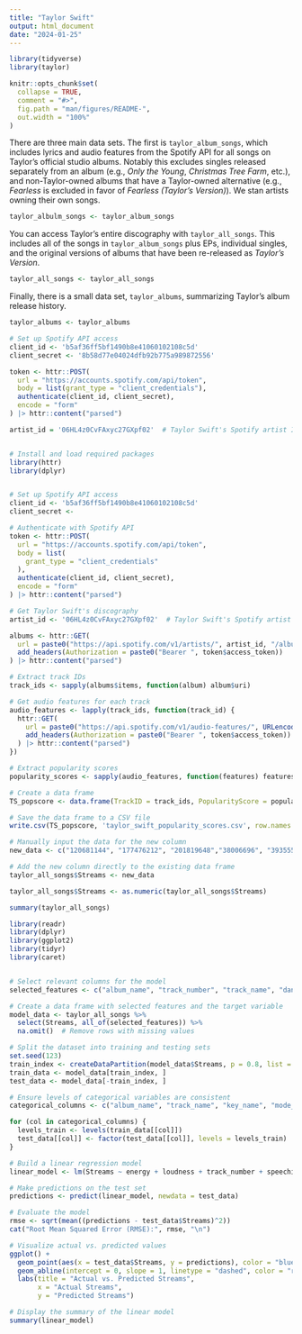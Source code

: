 ```yaml
---
title: "Taylor Swift"
output: html_document
date: "2024-01-25"
---
```



```r

library(tidyverse)
library(taylor)

knitr::opts_chunk$set(
  collapse = TRUE,
  comment = "#>",
  fig.path = "man/figures/README-",
  out.width = "100%"
)
```


There are three main data sets. The first is `taylor_album_songs`, which includes lyrics and audio features from the Spotify API for all songs on Taylor's official studio albums. Notably this excludes singles released separately from an album (e.g., *Only the Young*, *Christmas Tree Farm*, etc.), and non-Taylor-owned albums that have a Taylor-owned alternative (e.g., *Fearless* is excluded in favor of *Fearless (Taylor's Version)*). We stan artists owning their own songs.

```r
taylor_albulm_songs <- taylor_album_songs
```

You can access Taylor's entire discography with `taylor_all_songs`. This includes all of the songs in `taylor_album_songs` plus EPs, individual singles, and the original versions of albums that have been re-released as *Taylor's Version*.

```r
taylor_all_songs <- taylor_all_songs
```

Finally, there is a small data set, `taylor_albums`, summarizing Taylor's album release history.

```r
taylor_albums <- taylor_albums
```

```r

# Set up Spotify API access
client_id <- 'b5af36ff5bf1490b8e41060102108c5d'
client_secret <- '8b58d77e04024dfb92b775a989872556'

token <- httr::POST(
  url = "https://accounts.spotify.com/api/token",
  body = list(grant_type = "client_credentials"),
  authenticate(client_id, client_secret),
  encode = "form"
) |> httr::content("parsed")

artist_id = '06HL4z0CvFAxyc27GXpf02'  # Taylor Swift's Spotify artist ID



```

```r
# Install and load required packages
library(httr)
library(dplyr)


# Set up Spotify API access
client_id <- 'b5af36ff5bf1490b8e41060102108c5d'
client_secret <- 

# Authenticate with Spotify API
token <- httr::POST(
  url = "https://accounts.spotify.com/api/token",
  body = list(
    grant_type = "client_credentials"
  ),
  authenticate(client_id, client_secret),
  encode = "form"
) |> httr::content("parsed")

# Get Taylor Swift's discography
artist_id <- '06HL4z0CvFAxyc27GXpf02'  # Taylor Swift's Spotify artist ID

albums <- httr::GET(
  url = paste0("https://api.spotify.com/v1/artists/", artist_id, "/albums"),
  add_headers(Authorization = paste0("Bearer ", token$access_token))
) |> httr::content("parsed")

# Extract track IDs
track_ids <- sapply(albums$items, function(album) album$uri)

# Get audio features for each track
audio_features <- lapply(track_ids, function(track_id) {
  httr::GET(
    url = paste0("https://api.spotify.com/v1/audio-features/", URLencode(track_id)),
    add_headers(Authorization = paste0("Bearer ", token$access_token))
  ) |> httr::content("parsed")
})

# Extract popularity scores
popularity_scores <- sapply(audio_features, function(features) features$popularity)

# Create a data frame
TS_popscore <- data.frame(TrackID = track_ids, PopularityScore = popularity_scores)

# Save the data frame to a CSV file
write.csv(TS_popscore, 'taylor_swift_popularity_scores.csv', row.names = FALSE)

```


```r

# Manually input the data for the new column
new_data <- c("120681144", "177476212", "201819648","38006696", "393555192", "27152957","30582153", "32159952", "111944757","41444442", "307657056", "46882871","32245922", "23516670", "30572544","114156809", "112324751", "839744760","48099348", "107857315", "607923068","67075537", "30676668", "45283757","68235800", "52528575", "38744030","26360809", "24913357", "22122687","26726100", "16360926", "13485429","14594796", "242744567", "90429706","642874800", "80554113", "85751097","554449538", "60331549", "51745577","64918203", "372522117", "99531508","47007427", "40393013", "50309638","50849541", "46847438", "36709406","33064626", "63990782", "47992191","104232029", "338943982", "54201297","71648351", "64098942", "50410737","216622266", "176533939", "375695596","140422062", "138694598", "222507257","149240409", "83127466", "755265586","185784783", "51036807", "100252218","120077288", "97483745", "70337971","42824112", "25172244", "137598364","96288640", "154712290", "84439221","86658091", "78879153", "77593542","46524427", "210044452", "102713874","39370922", "62365463", "62246155","96599305", "44063949", "33190443","70412269", "67928411", "209477724","69169962", "73751551", "68510110","60185233", "246645932", "54474537","784032106", "241173542", "372594988","61283829", "640769212", "56534725","65603684", "53575303", "39204272","43261910", "267564922", "42901025","123730013", "31632535", "41752633","22737389", "16410445", "17361810","23578304", "112739959", "255300904","100677120", "296807428", "233770103","236644107", "83996319", "281840712","81319480", "100640319", "77891461","86945215", "70397598", "132932137","54026514", "91309204", "64540303","100182544", "53340003", "47957284","39802175", "129923150", "195924465","109649205", "175985002", "194926834","84654003", "129930225", "155705618","756279728", "239916921", "1708424142","1126140383", "315910730", "215419525","1314935590", "149014116", "567280513","911638013", "165093811", "105668885","131308107", "190696276", "145464422","138988778", "268717421", "79944241","111645621", "135303977", "92164969","69901392", "75220894", "61153405","58289749", "637705307", "52435052","218504402", "54175738", "67558793","53249147", "53636077", "80990224","182041125", "131080271", "192284098","82161697", "278728794", "44568311","0", "641217600", "462393157","403266217", "974677460", "905588449","1065314038", "164867171", "551200809","591307342", "243791713", "227813502","286952177", "202576744", "366811972","177239723", "316678932", "1702854354","1216532258", "674515918", "347936552","251389518", "320922544", "586467395","298413464", "263228708", "298982938","134128730", "209395928", "861573553","344877626", "821623783", "121892420","331291433", "517471858", "1134549436","327256102", "692171271", "421587992","374276274", "279820925", "951233896","347716932", "348053926", "326442749","195226335", "169440299", "317284578","190318606", "169945233", "136746855","761640338", "549133358", "264011028","242750122", "268716361", "252268798","170449092", "157984690", "164324824","198072621", "168398970", "179014975","185623035", "112206035", "194506016","287073192", "97565857", "644669609","416296179", "1383375573", "400157718","508906632", "588591167", "275878118","352373319", "468159365", "245634517","664386951", "248101984", "303420920","251709137", "163733564", "165266287","138928261", "110633604", "239775114","113609367", "155887518", "150209125","0", "0", "79199767", "131773671", "29878596","7090920", "11455602", "5465924","6517594", "5872393", "0","0", "0", "0","0", "0", "314448827","0", "0", "0","0", "0", "0","0", "0", "0","0", "0", "0","0", "0", "0","0", "0", "0","0", "0", "0","0", "0", "0","0", "0", "0","0", "0") 

# Add the new column directly to the existing data frame
taylor_all_songs$Streams <- new_data

taylor_all_songs$Streams <- as.numeric(taylor_all_songs$Streams)


```


```r
summary(taylor_all_songs)
```

```r
library(readr)
library(dplyr)
library(ggplot2)
library(tidyr)
library(caret)


# Select relevant columns for the model
selected_features <- c("album_name", "track_number", "track_name", "danceability", "energy", "key", "loudness", "mode", "speechiness", "acousticness", "instrumentalness", "liveness", "valence", "tempo", "time_signature", "duration_ms", "explicit", "key_name", "mode_name", "Streams")

# Create a data frame with selected features and the target variable
model_data <- taylor_all_songs %>%
  select(Streams, all_of(selected_features)) %>%
  na.omit()  # Remove rows with missing values

# Split the dataset into training and testing sets
set.seed(123)
train_index <- createDataPartition(model_data$Streams, p = 0.8, list = FALSE)
train_data <- model_data[train_index, ]
test_data <- model_data[-train_index, ]

# Ensure levels of categorical variables are consistent
categorical_columns <- c("album_name", "track_name", "key_name", "mode_name")

for (col in categorical_columns) {
  levels_train <- levels(train_data[[col]])
  test_data[[col]] <- factor(test_data[[col]], levels = levels_train)
}

# Build a linear regression model
linear_model <- lm(Streams ~ energy + loudness + track_number + speechiness , data = train_data)

# Make predictions on the test set
predictions <- predict(linear_model, newdata = test_data)

# Evaluate the model
rmse <- sqrt(mean((predictions - test_data$Streams)^2))
cat("Root Mean Squared Error (RMSE):", rmse, "\n")

# Visualize actual vs. predicted values
ggplot() +
  geom_point(aes(x = test_data$Streams, y = predictions), color = "blue") +
  geom_abline(intercept = 0, slope = 1, linetype = "dashed", color = "red") +
  labs(title = "Actual vs. Predicted Streams",
       x = "Actual Streams",
       y = "Predicted Streams")

# Display the summary of the linear model
summary(linear_model)



```

